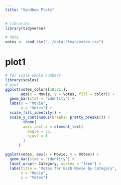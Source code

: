 ```yaml
---
title: "Sandbox Plots"
---
```


```r
# libraries 
library(tidyverse)
```

```r
# data
votes <- read_csv("../data-clean/votes.csv")
```


# plot1

```r
# for scale whole numbers
library(scales)
# plot
ggplot(votes_colors[18:21,],
       aes(x = Movie, y = Votes, fill = color)) +
  geom_bar(stat = "identity") + 
  labs(x = "Movie",
       y = "Votes") +
  scale_fill_identity() +
  scale_y_continuous(breaks= pretty_breaks()) +
        theme(
        axis.text.x = element_text(
          angle = 35,
          hjust = 1
        )
      ) 

```



```r
ggplot(votes, aes(x = Movie, y = Votes)) +
  geom_bar(stat = "identity") +
  facet_wrap(~ Category, scales = "free") +
  labs(title = "Votes for Each Movie by Category",
       x = "Movie",
       y = "Votes")
```


